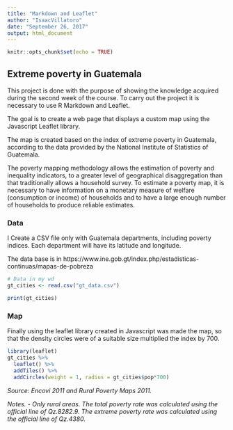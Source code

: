 ```yaml
---
title: "Markdown and Leaflet"
author: "IsaacVillatoro"
date: "September 26, 2017"
output: html_document
---
```


```r
knitr::opts_chunk$set(echo = TRUE)
```

## Extreme poverty in Guatemala

This project is done with the purpose of showing the knowledge acquired during the second week of the course. To carry out the project it is necessary to use R Markdown and Leaflet.

The goal is to create a web page that displays a custom map using the Javascript Leaflet library.

The map is created based on the index of extreme poverty in Guatemala, according to the data provided by the National Institute of Statistics of Guatemala.

The poverty mapping methodology allows the estimation of poverty and inequality indicators, to a greater level of geographical disaggregation than that traditionally allows a household survey. To estimate a poverty map, it is necessary to have information on a monetary measure of welfare (consumption or income) of households and to have a large enough number of households to produce reliable estimates.

### Data

I Create a CSV file only with Guatemala departments, including poverty indices. Each department will have its latitude and longitude.

The data base is in https://www.ine.gob.gt/index.php/estadisticas-continuas/mapas-de-pobreza

```r
# Data in my wd
gt_cities <- read.csv("gt_data.csv")

print(gt_cities)
```

### Map

Finally using the leaflet library created in Javascript was made the map, so that the density circles were of a suitable size multiplied the index by 700.

```r
library(leaflet)
gt_cities %>%
  leaflet() %>%
  addTiles() %>%
  addCircles(weight = 1, radius = gt_cities$pop*700)
```


*Source: Encovi 2011 and Rural Poverty Maps 2011.*

*Notes. - Only rural areas. The total poverty rate was calculated using the official line of Qz.8282.9. The extreme poverty rate was calculated using the official line of Qz.4380.*